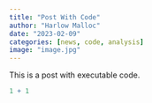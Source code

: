 ```yaml
---
title: "Post With Code"
author: "Harlow Malloc"
date: "2023-02-09"
categories: [news, code, analysis]
image: "image.jpg"
---
```


This is a post with executable code.

```r
1 + 1
```
